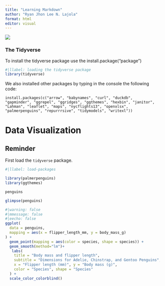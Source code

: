```yaml
---
title: "Learning Markdown"
author: "Ryan Jhon Lee N. Lajola"
format: html
editor: visual
---
```


![](lm-rlajola_files/impic1.jpg)

### The Tidyverse

To install the tidyverse package use the install.package("package")

```r
#|llabel: loading the tidyverse package
library(tidyverse)

```

We also installed other packages by typing in the console the following code:

`install.packages(c("arrow", "babynames", "curl", "duckdb", "gapminder", "ggrepel", "ggridges", "ggthemes", "hexbin", "janitor", "Lahman", "leaflet", "maps", "nycflights13", "openxlsx", "palmerpenguins", "repurrrsive", "tidymodels", "writexl"))`

# Data Visualization

::: callout-note
## Reminder

First load the `tidyverse` package.
:::

```r
#|llabel: load-packages

library(palmerpenguins)
library(ggthemes)

```

```r
penguins
```

```r
glimpse(penguins)
```

```r
#|warning: false
#|mmessage: false
#|eecho: false
ggplot(
  data = penguins,
  mapping = aes(x = flipper_length_mm, y = body_mass_g)
) +
  geom_point(mapping = aes(color = species, shape = species)) +
  geom_smooth(method="lm")+
   labs(
    title = "Body mass and flipper length",
    subtitle = "Dimensions for Adelie, Chinstrap, and Gentoo Penguins",
    x = "Flipper length (mm)", y = "Body mass (g)",
    color = "Species", shape = "Species"
  ) +
  scale_color_colorblind()
```

